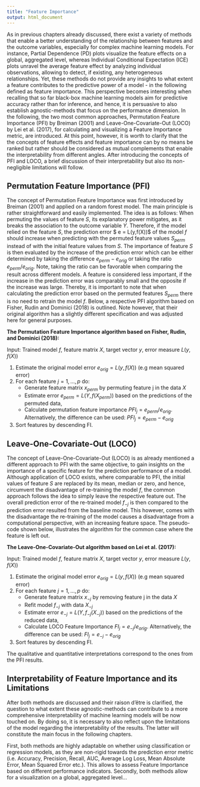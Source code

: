 ```yaml
---
title: "Feature Importance"
output: html_document
---
```




As in previous chapters already discussed, there exist a variety of methods that enable a better understanding of the relationship between features and the outcome variables, especially for complex machine learning models. For instance, Partial Dependence (PD) plots visualize the feature effects on a global, aggregated level, whereas Individual Conditional Expectation (ICE) plots unravel the average feature effect by analyzing individual observations, allowing to detect, if existing, any heterogeneous relationships. Yet, these methods do not provide any insights to what extent a feature contributes to the predictive power of a model - in the following defined as feature importance. This perspective becomes interesting when recalling that so far black-box machine learning models aim for predictive accuracy rather than for inference, and hence, it is persuasive to also establish agnostic-methods that focus on the performance dimension. In the following, the two most common approaches, Permutation Feature Importance (PFI) by Breiman (2001) and Leave-One-Covariate-Out (LOCO) by Lei et al. (2017), for calculating and visualizing a Feature Importance metric, are introduced. At this point, however, it is worth to clarify that the the concepts of feature effects and feature importance can by no means be ranked but rather should be considered as mutual complements that enable the interpretability from different angles. After introducing the concepts of PFI and LOCO, a brief discussion of their interpretability but also its non-negligible limitations will follow.



## Permutation Feature Importance (PFI)

The concept of Permutation Feature Importance was first introduced by Breiman (2001) and applied on a random forest model. The main principle is rather straightforward and easily implemented. The idea is as follows: When permuting the values of feature $S$, its explanatory power mitigates, as it breaks the association to the outcome variable $Y$. Therefore, if the model relied on the feature $S$, the prediction error $ e = L(y,f(X))$ of the model $f$ should increase when predicting with the permuted feature values $S_{perm}$ instead of with the initial feature values from $S$. The importance of feature $S$ is then evaluated by the increase of the prediction error which can be either determined by taking the difference $e_{perm} - e_{orig}$ or taking the ratio $e_{perm}/e_{orig}$. Note, taking the ratio can be favorable when comparing the result across different models. A feature is considered less important, if the increase in the prediction error was comparably small and the opposite if the increase was large. Thereby, it is important to note that when calculating the prediction error based on the permuted features $S_{perm}$ there is no need to retrain the model $f$. Below, a respective PFI algorithm based on Fisher, Rudin and Dominici (2018) is outlined. Note however, that their original algorithm has a slightly different specification and was adjusted here for general purposes.

**The Permutation Feature Importance algorithm based on Fisher, Rudin, and Dominici (2018):**

Input: Trained model $f$, feature matrix $X$, target vector $y$, error measure $L(y,f(X))$

1. Estimate the original model error $e_{orig} = L(y,f(X))$ (e.g mean squared error)
2. For each feature $j = 1,...,p$ do:
    * Generate feature matrix $x_{perm}$ by permuting feature j in the data $X$
    * Estimate error $e_{perm} = L(Y,f(X_{perm}))$ based on the predictions of the permuted data,
    * Calculate permutation feature importance $PFI_{j} = e_{perm}/e_{orig}$. Alternatively, the difference can be used: $PFI_{j} = e_{perm} - e_{orig}$
3. Sort features by descending FI.



## Leave-One-Covariate-Out (LOCO)

The concept of Leave-One-Covariate-Out (LOCO) is as already mentioned a different approach to PFI with the same objective, to gain insights on the importance of a specific feature for the prediction performance of a model. Although application of LOCO exists, where comparable to PFI, the initial values of feature $S$ are replaced by its mean, median or zero, and hence, circumvent the disadvantage of re-training the model $f$, the common approach follows the idea to simply leave the respective feature out. The overall prediction error of the re-trained model $f_{-j}$ is then compared to the prediction error resulted from the baseline model. This however, comes with the disadvantage the re-training of the model causes a disadvantage from a computational perspective, with an increasing feature space. The pseudo-code shown below, illustrates the algorithm for the common case where the feature is left out.

**The Leave-One-Covariate-Out algorithm based on Lei et al. (2017):**

Input: Trained model $f$, feature matrix $X$, target vector $y$, error measure $L(y,f(X))$

1. Estimate the original model error $e_{orig} = L(y,f(X))$ (e.g mean squared error)
2. For each feature $j = 1,...,p$ do:
    * Generate feature matrix $x_{-j}$ by removing feature j in the data $X$
    * Refit model $f_{-j}$ with data $X_{-j}$
    * Estimate error $e_{-j} = L(Y,f_{-j}(X_{-j}))$ based on the predictions of the reduced data,
    * Calculate LOCO Feature Importance $FI_{j} = e_{-j}/e_{orig}$. Alternatively, the difference can be used: $FI_{j} = e_{-j} - e_{orig}$
3. Sort features by descending FI.

The qualitative and quantitative interpretations correspond to the ones from the PFI results.




## Interpretability of Feature Importance and its Limitations


After both methods are discussed and their raison d'être is clarified, the question to what extent these agnostic-methods can contribute to a more comprehensive interpretability of machine learning models will be now touched on. By doing so, it is necessary to also reflect upon the limitations of the model regarding the interpretability of the results. The latter will constitute the main focus in the following chapters. 

First, both methods are highly adaptable on whether using classification or regression models, as they are non-rigid towards the prediction error metric (i.e. Accuracy, Precision, Recall, AUC, Average Log Loss, Mean Absolute Error, Mean Squared Error etc.). This allows to assess Feature Importance based on different performance indicators. Secondly, both methods allow for a visualization on a global, aggregated level...



